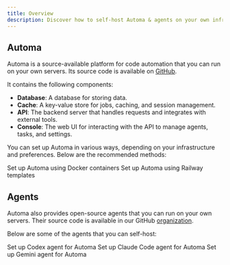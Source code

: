 ```yaml
---
title: Overview
description: Discover how to self-host Automa & agents on your own infrastructure
---
```


## Automa

Automa is a source-available platform for code automation that you can run on your own servers. Its source code is available on [GitHub](https://github.com/automa/monorepo).

It contains the following components:

- **Database**: A database for storing data.
- **Cache**: A key-value store for jobs, caching, and session management.
- **API**: The backend server that handles requests and integrates with external tools.
- **Console**: The web UI for interacting with the API to manage agents, tasks, and settings.

You can set up Automa in various ways, depending on your infrastructure and preferences. Below are the recommended methods:

<Columns cols={2}>
  <Card arrow title="Docker" icon="docker" href="/self-hosting/setup/docker">
    Set up Automa using Docker containers
  </Card>
  <Card
    arrow
    title="Railway"
    icon="train-track"
    href="/self-hosting/setup/railway"
  >
    Set up Automa using Railway templates
  </Card>
</Columns>

## Agents

Automa also provides open-source agents that you can run on your own servers. Their source code is available in our GitHub [organization](https://github.com/automa).

Below are some of the agents that you can self-host:

<Columns cols={2}>
  <Card arrow title="Codex" href="/self-hosting/agents/codex">
    Set up Codex agent for Automa
  </Card>
  <Card arrow title="Claude Code" href="/self-hosting/agents/claude-code">
    Set up Claude Code agent for Automa
  </Card>
  <Card arrow title="Gemini" href="/self-hosting/agents/gemini">
    Set up Gemini agent for Automa
  </Card>
</Columns>
